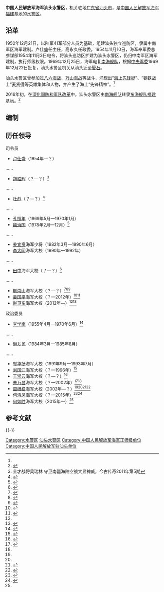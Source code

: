 {{Infobox Military Unit
|unit_name = 中国人民解放军海军汕头水警区
|image = [[File:Naval_Ensign_of_the_People's_Republic_of_China.svg|120px]]
|caption = [[中国人民解放军军旗|中国人民解放军海军军旗]]
|dates = 1954年至今
|country = {{PRC}}
|軍種 = [[海军|海军]]
|type =
|role = 
|size = 
|current_commander_label = [[司令员|司令员]]
|current_commander  = [[赵卫东|赵卫东]] <small>海军大校</small>
|ceremonial_chief_label = [[政治委员|政治委员]]
|ceremonial_chief = [[何如胜|何如胜]] <small>海军大校</small>
|command_structure = [[中国人民解放军海军福建基地|中国人民解放军海军福建基地]]
|branch = [[中国人民解放军海军|中国人民解放军海军]]
|garrison = [[广东省|广东省]][[汕头市|汕头市]]
|nickname = 
|colors = {{color box|#000080}}{{color box|#FFFFFF}} [[藏青色|藏青色]]与[[白色|白色]]
|motto = 
|equipment =
|march = 《[[人民海军向前进|人民海军向前进]]》
|patron =
|notable_commanders = 
|battles = 
|identification_symbol =
|identification_symbol_label = 臂章
}}

'''中国人民解放军海军汕头水警区'''，机关驻地[[广东省|广东省]][[汕头市|汕头市]]，是[[中国人民解放军海军福建基地|中国人民解放军海军福建基地]]的[[水警区|水警区]]。

== 沿革 ==
1950年12月21日，以陆军41军部分人员为基础，组建汕头独立巡防区，隶属中南军区海军建制。卢仕盛任主任，高永久任政委。1954年11月10日，海军奉军委总参谋部1954年11月3日电令，将汕头巡防区扩建为汕头水警区，仍归中南军区海军建制，执行师级权限。1969年12月25日，海军电复[[南海舰队|南海舰队]]，根据[[中央军委|中央军委]]1969年12月22日批复，汕头水警区机关从汕头迁至[[礐石街道|礐石]]。

汕头水警区曾参加过[[八六海战|八六海战]]、[[万山海战|万山海战]]等战斗，涌现出“[[海上先锋艇|海上先锋艇]]”、“钢铁战士”[[麦贤得|麦贤得]]等英雄集体和人物，并产生了海上“先锋精神”。<ref name=tongren/>

2016年初，在[[深化国防和军队改革|深化国防和军队改革]]中，汕头水警区由[[南海舰队|南海舰队]]转隶[[东海舰队|东海舰队]][[中国人民解放军海军福建基地|福建基地]]。<ref name=tongren>{{Cite web|url =  http://st.southcn.com/content/2016-02/21/content_142721621.htm|title =  海军“铜仁舰”在汕正式入列命名|author =  |date =  2016-02-21|publisher =  南方网|language =  |accessdate =  |quote =  |archive-date =  2020-11-05|archive-url =  https://web.archive.org/web/20201105075238/http://st.southcn.com/content/2016-02/21/content_142721621.htm|dead-url =  no}}</ref>

==编制==

==历任领导==
{{col-begin}}
{{col-2}}
;司令员
*[[卢仕盛|卢仕盛]]（1954年—？）
……
*[[胡胜辉|胡胜辉]]（？—？）<ref>全才战将吴瑞林 守卫南疆海陆空战大显神威，今古传奇2011年第5期</ref>
……
*[[杜彪|杜彪]]（？—？）<ref>{{Cite web |url = http://www.luaninfo.com/travel/jj/2012/12/28/161951400298.html |title = 杜彪 |author =  |date = 2012-12-28 |publisher = 六安新闻网 |language =  |accessdate =  |quote =  |archive-url = https://web.archive.org/web/20170113132405/http://www.luaninfo.com/travel/jj/2012/12/28/161951400298.html |archive-date = 2017-01-13 |dead-url = yes }}</ref>
……
*[[孔照年|孔照年]]（1969年5月—1970年1月）
*[[魏治国|魏治国]]（1978年2月—12月）<ref>{{Cite web|url =http://www.bayan.gov.cn/ListInfo/content.aspx?id=7950|title =李佩友 徐凤超：巴彦走出的将军|author =|date =2014-08-07|publisher =巴彦县人民政府|language =|accessdate =|quote =|deadurl =yes|archiveurl =https://web.archive.org/web/20170116143231/http://www.bayan.gov.cn/ListInfo/content.aspx?id=7950|archivedate =2017-01-16|df =}}</ref>
……
*[[姜宜资|姜宜资]]海军少将（1982年3月—1990年6月）
*[[李大同|李大同]]海军大校（1990年—1992年）
……
*[[田中|田中]]海军大校（？—？）<ref>{{Cite web |url = http://finance.ifeng.com/a/20150327/13589234_0.shtml |title = 海军将领吴胜利、田中、杜景臣等今赴清华大学调研 |author =  |date = 2015-03-27 |publisher = 凤凰网 |language =  |accessdate =  |quote =  |archive-date = 2017-01-18 |archive-url = https://web.archive.org/web/20170118030301/http://finance.ifeng.com/a/20150327/13589234_0.shtml |dead-url = no }}</ref>
……
*[[蒯崇山|蒯崇山]]海军大校（？—？）<ref name=nfw>{{Cite web |url = http://www.southcn.com/news/dishi/shantou/tp/200307260432.htm |title = 拥军爱民 情谊深长 |author =  |date = 2003-07-26 |publisher = 南方网 |language =  |accessdate =  |quote =  |archive-date = 2005-04-18 |archive-url = https://web.archive.org/web/20050418001007/http://southcn.com/news/dishi/shantou/tp/200307260432.htm |dead-url = no }}</ref><ref name=he>{{Cite web |url = http://news.sina.com.cn/c/273217.html |title = 海军某部基地政委何春喜少将视察汕头工人文化宫 |author =  |date = 2001-06-08 |publisher = 新浪 |language =  |accessdate =  |quote =  |archive-date = 2020-11-05 |archive-url = https://web.archive.org/web/20201105080315/http://news.sina.com.cn/c/273217.html |dead-url = no }}</ref><ref>{{Cite web |url = http://news.sina.com.cn/s/2006-07-28/10309593070s.shtml |title = 林木声、黄志光等率拥军慰问团慰问驻汕部队官兵 |author =  |date = 2006-07-28 |publisher = 新浪 |language =  |accessdate =  |quote =  |archive-date = 2020-11-05 |archive-url = https://web.archive.org/web/20201105080430/http://news.sina.com.cn/s/2006-07-28/10309593070s.shtml |dead-url = no }}</ref>
*[[姜国平|姜国平]]海军大校（？—2012年）<ref name=jg>{{Cite web |url = http://news.163.com/10/0430/14/65H9ALTQ00014AEE.html |title = 汕头“4?6”抢险英雄群体 荣立集体军功 |author =  |date = 2010-04-30 |publisher = 网易 |language =  |accessdate =  |quote =  |archive-url = https://web.archive.org/web/20170118065237/http://news.163.com/10/0430/14/65H9ALTQ00014AEE.html |archive-date = 2017-01-18 |dead-url = yes }}</ref><ref>{{Cite web|url =  http://www.jynews.net/Item/163871_1.aspx|title =  汕头水警区司令员姜国平到我市考察|author =  |date =  2009-12-26|publisher =  揭阳新闻网|language =  |accessdate =  |quote =  |archive-date =  2017-01-18|archive-url =  https://web.archive.org/web/20170118080346/http://www.jynews.net/Item/163871_1.aspx|dead-url =  no}}</ref>
*[[赵卫东|赵卫东]]海军大校（2012年—）<ref name=tongren/><ref>{{Cite web |url = http://mil.news.sina.com.cn/2012-09-03/1504699860.html |title = 东莞军分区慰问海军东莞舰号护卫舰 |author =  |date = 2012-09-03 |publisher = 新浪 |language =  |accessdate =  |quote =  |archive-date = 2020-11-05 |archive-url = https://web.archive.org/web/20201105072041/http://mil.news.sina.com.cn/2012-09-03/1504699860.html |dead-url = no }}</ref>

{{col-2}}
;政治委员
*[[李学南|李学南]]（1955年4月—1970年6月）<ref>{{Cite web |url = http://cpc.people.com.cn/GB/64093/87393/8590292.html |title = 李学南同志逝世 |author =  |date = 2008-12-28 |publisher = 中国共产党新闻网 |language =  |accessdate =  |quote =  |archive-date = 2012-05-21 |archive-url = https://web.archive.org/web/20120521044515/http://cpc.people.com.cn/GB/64093/87393/8590292.html |dead-url = no }}</ref>
……
*[[谢友民|谢友民]]（1984年3月—1985年8月）
……
*[[邬华扬|邬华扬]]海军大校（1991年9月—1993年7月）
*[[刘国江|刘国江]]海军大校（？—1996年）<ref>{{Cite web|url =http://www.dahuawang.com/localnews/showlocal.asp?no=27846|title =退休海军政委刘国江义务理发|author =|date =2003-04-20|publisher =大华网|language =|accessdate =|quote =|archive-date =2017-01-13|archive-url =https://web.archive.org/web/20170113155244/http://www.dahuawang.com/localnews/showlocal.asp?no=27846|dead-url =yes}}</ref>
*[[王崇云|王崇云]]海军大校（？—？）<ref>{{Cite web |url = http://www.people.com.cn/GB/other4583/4620/4660/20020208/666660.html |title = 特区拥军模范——来自汕头市工人文化宫的报告 |author =  |date = 2002-02-08 |publisher = 人民网 |language =  |accessdate =  |quote =  |archive-date = 2017-01-13 |archive-url = https://web.archive.org/web/20170113152520/http://www.people.com.cn/GB/other4583/4620/4660/20020208/666660.html |dead-url = no }}</ref>
*[[朱万昌|朱万昌]]海军大校（？—2002年）<ref>{{Cite web |url = http://www.southcn.com/news/dishi/shantou/stsz/200207300766.htm |title = 汕头领导率团慰问驻汕部队和转业复员退伍军人 |author =  |date = 2002-07-30 |publisher = 南方网 |language =  |accessdate =  |quote =  |archive-date = 2005-08-25 |archive-url = https://web.archive.org/web/20050825195928/http://www.southcn.com/news/dishi/shantou/stsz/200207300766.htm |dead-url = no }}</ref><ref name=he/>
*[[周根稳|周根稳]]海军大校（2002年—？）<ref name=nfw/><ref name=jg/><ref>{{Cite web|url =http://www.jiangmen.gov.cn/zwgk/zwdt/200906/t20090617_141946.html|title =汕头海军水警区首长走访我市|author =|date =2009-06-17|publisher =中国江门|language =|accessdate =|quote =}}{{Dead link|date=2018年6月 |bot=InternetArchiveBot |fix-attempted=no }}</ref><ref>{{Cite web |url = http://news.sina.com.cn/o/2004-07-08/10263025700s.shtml |title = 市长黄志光率队看望驻汕部队 共商巩固双拥成果 |author =  |date = 2004-07-08 |publisher = 新浪 |language =  |accessdate =  |quote =  |archive-date = 2020-11-05 |archive-url = https://web.archive.org/web/20201105031537/http://news.sina.com.cn/o/2004-07-08/10263025700s.shtml |dead-url = no }}</ref>
*[[何清凤|何清凤]]海军大校（？—2015年）<ref>{{Cite web |url = http://www.thepaper.cn/newsDetail_forward_1477471 |title = 何清凤调任海军指挥学院政治部主任，曾担任海军护航编队政委 |author =  |date = 2016-06-01 |publisher = 澎湃新闻 |language =  |accessdate =  |quote =  |archive-date = 2020-11-05 |archive-url = https://web.archive.org/web/20201105083014/http://www.thepaper.cn/newsDetail_forward_1477471 |dead-url = no }}</ref><ref>{{Cite web |url = http://mil.news.sina.com.cn/2014-01-26/1629761902.html |title = 中国新1艘056护卫舰揭阳号入列南海舰队 |author =  |date = 2014-01-26 |publisher = 新浪 |language =  |accessdate =  |quote =  |archive-date = 2020-11-05 |archive-url = https://web.archive.org/web/20201105082059/http://mil.news.sina.com.cn/2014-01-26/1629761902.html |dead-url = no }}</ref>
*[[何如胜|何如胜]]海军大校（2015年—）<ref name=tongren/>

{{col-end}}

== 参考文献 ==
{{Reflist|30em}}

{{-}}
{{中国人民解放军海军}}

[[Category:水警区|Category:水警区]]
[[Category:汕头水警区|]]
[[Category:中国人民解放军海军正师级单位|Category:中国人民解放军海军正师级单位]]
[[Category:中国人民解放军驻汕头单位|Category:中国人民解放军驻汕头单位]]